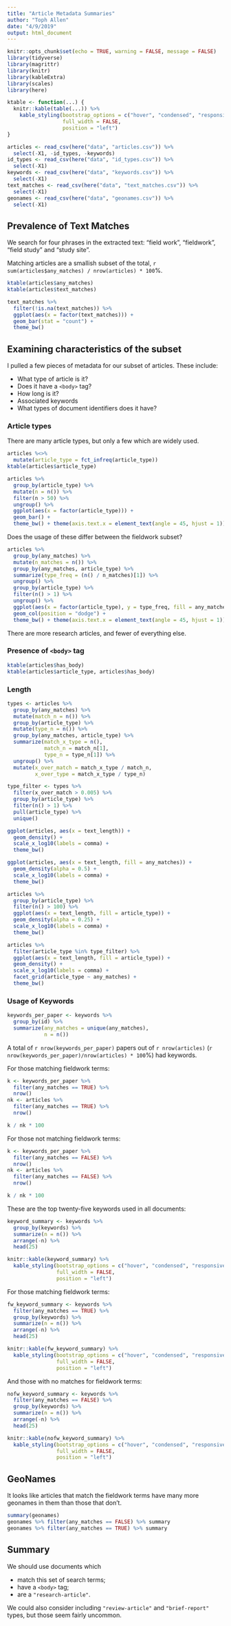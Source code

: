 ```yaml
---
title: "Article Metadata Summaries"
author: "Toph Allen"
date: "4/9/2019"
output: html_document
---
```


```r
knitr::opts_chunk$set(echo = TRUE, warning = FALSE, message = FALSE)
library(tidyverse)
library(magrittr)
library(knitr)
library(kableExtra)
library(scales)
library(here)

ktable <- function(...) {
  knitr::kable(table(...)) %>%
    kable_styling(bootstrap_options = c("hover", "condensed", "responsive"),
                  full_width = FALSE,
                  position = "left")
}
```

```r
articles <- read_csv(here("data", "articles.csv")) %>%
  select(-X1, -id_types, -keywords)
id_types <- read_csv(here("data", "id_types.csv")) %>%
  select(-X1)
keywords <- read_csv(here("data", "keywords.csv")) %>%
  select(-X1)
text_matches <- read_csv(here("data", "text_matches.csv")) %>%
  select(-X1)
geonames <- read_csv(here("data", "geonames.csv")) %>%
  select(-X1)
```


## Prevalence of Text Matches

We search for four phrases in the extracted text: "field work", "fieldwork", "field study" and "study site".

Matching articles are a smallish subset of the total, `r sum(articles$any_matches) / nrow(articles) * 100`%.

```r
ktable(articles$any_matches)
ktable(articles$text_matches)
```

```r
text_matches %>%
  filter(!is.na(text_matches)) %>%
  ggplot(aes(x = factor(text_matches))) +
  geom_bar(stat = "count") +
  theme_bw()
```

## Examining characteristics of the subset

I pulled a few pieces of metadata for our subset of articles. These include:

- What type of article is it?
- Does it have a `<body>` tag?
- How long is it?
- Associated keywords
- What types of document identifiers does it have?

### Article types

There are many article types, but only a few which are widely used.

```r
articles %<>%
  mutate(article_type = fct_infreq(article_type))
ktable(articles$article_type)
```

```r
articles %>% 
  group_by(article_type) %>%
  mutate(n = n()) %>%
  filter(n > 50) %>%
  ungroup() %>%
  ggplot(aes(x = factor(article_type))) +
  geom_bar() +
  theme_bw() + theme(axis.text.x = element_text(angle = 45, hjust = 1))
```

Does the usage of these differ between the fieldwork subset?

```r
articles %>% 
  group_by(any_matches) %>%
  mutate(n_matches = n()) %>%
  group_by(any_matches, article_type) %>%
  summarize(type_freq = (n() / n_matches)[1]) %>%
  ungroup() %>%
  group_by(article_type) %>%
  filter(n() > 1) %>%
  ungroup() %>%
  ggplot(aes(x = factor(article_type), y = type_freq, fill = any_matches)) +
  geom_col(position = "dodge") +
  theme_bw() + theme(axis.text.x = element_text(angle = 45, hjust = 1))
```

There are more research articles, and fewer of everything else.

### Presence of `<body>` tag

```r
ktable(articles$has_body)
ktable(articles$article_type, articles$has_body)
```

### Length

```r
types <- articles %>%
  group_by(any_matches) %>%
  mutate(match_n = n()) %>%
  group_by(article_type) %>%
  mutate(type_n = n()) %>%
  group_by(any_matches, article_type) %>%
  summarize(match_x_type = n(),
            match_n = match_n[1],
            type_n = type_n[1]) %>%
  ungroup() %>%
  mutate(x_over_match = match_x_type / match_n,
         x_over_type = match_x_type / type_n)

type_filter <- types %>%
  filter(x_over_match > 0.005) %>%
  group_by(article_type) %>%
  filter(n() > 1) %>%
  pull(article_type) %>%
  unique()
```

```r
ggplot(articles, aes(x = text_length)) +
  geom_density() +
  scale_x_log10(labels = comma) +
  theme_bw()

ggplot(articles, aes(x = text_length, fill = any_matches)) +
  geom_density(alpha = 0.5) +
  scale_x_log10(labels = comma) +
  theme_bw()

articles %>%
  group_by(article_type) %>%
  filter(n() > 100) %>%
  ggplot(aes(x = text_length, fill = article_type)) +
  geom_density(alpha = 0.25) +
  scale_x_log10(labels = comma) +
  theme_bw()

articles %>%
  filter(article_type %in% type_filter) %>%
  ggplot(aes(x = text_length, fill = article_type)) +
  geom_density() +
  scale_x_log10(labels = comma) +
  facet_grid(article_type ~ any_matches) +
  theme_bw()
```


### Usage of Keywords

```r
keywords_per_paper <- keywords %>%
  group_by(id) %>%
  summarize(any_matches = unique(any_matches),
            n = n())
```

A total of `r nrow(keywords_per_paper)` papers out of `r nrow(articles)` (`r nrow(keywords_per_paper)/nrow(articles) * 100`%) had keywords.

For those matching fieldwork terms:

```r
k <- keywords_per_paper %>%
  filter(any_matches == TRUE) %>%
  nrow()
nk <- articles %>%
  filter(any_matches == TRUE) %>%
  nrow()

k / nk * 100
```

For those not matching fieldwork terms:

```r
k <- keywords_per_paper %>%
  filter(any_matches == FALSE) %>%
  nrow()
nk <- articles %>%
  filter(any_matches == FALSE) %>%
  nrow()

k / nk * 100
```

These are the top twenty-five keywords used in all documents:

```r
keyword_summary <- keywords %>%
  group_by(keywords) %>%
  summarize(n = n()) %>%
  arrange(-n) %>%
  head(25)

knitr::kable(keyword_summary) %>%
  kable_styling(bootstrap_options = c("hover", "condensed", "responsive"),
                full_width = FALSE,
                position = "left")
```

For those matching fieldwork terms:

```r
fw_keyword_summary <- keywords %>%
  filter(any_matches == TRUE) %>%
  group_by(keywords) %>%
  summarize(n = n()) %>%
  arrange(-n) %>%
  head(25)

knitr::kable(fw_keyword_summary) %>%
  kable_styling(bootstrap_options = c("hover", "condensed", "responsive"),
                full_width = FALSE,
                position = "left")
```

And those with no matches for fieldwork terms:

```r
nofw_keyword_summary <- keywords %>%
  filter(any_matches == FALSE) %>%
  group_by(keywords) %>%
  summarize(n = n()) %>%
  arrange(-n) %>%
  head(25)

knitr::kable(nofw_keyword_summary) %>%
  kable_styling(bootstrap_options = c("hover", "condensed", "responsive"),
                full_width = FALSE,
                position = "left")
```


## GeoNames

It looks like articles that match the fieldwork terms have many more geonames in them than those that don't.

```r
summary(geonames)
geonames %>% filter(any_matches == FALSE) %>% summary
geonames %>% filter(any_matches == TRUE) %>% summary
```


## Summary

We should use documents which

- match this set of search terms;
- have a `<body>` tag;
- are a `"research-article"`.

We could also consider including `"review-article"` and `"brief-report"` types, but those seem fairly uncommon.